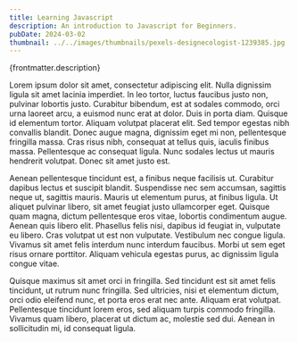 ```yaml
---
title: Learning Javascript
description: An introduction to Javascript for Beginners.
pubDate: 2024-03-02
thumbnail: ../../images/thumbnails/pexels-designecologist-1239385.jpg
---
```


<p>{frontmatter.description}</p>

Lorem ipsum dolor sit amet, consectetur adipiscing elit. Nulla dignissim ligula sit amet lacinia imperdiet. In leo tortor, luctus faucibus justo non, pulvinar lobortis justo. Curabitur bibendum, est at sodales commodo, orci urna laoreet arcu, a euismod nunc erat at dolor. Duis in porta diam. Quisque id elementum tortor. Aliquam volutpat placerat elit. Sed tempor egestas nibh convallis blandit. Donec augue magna, dignissim eget mi non, pellentesque fringilla massa. Cras risus nibh, consequat at tellus quis, iaculis finibus massa. Pellentesque ac consequat ligula. Nunc sodales lectus ut mauris hendrerit volutpat. Donec sit amet justo est.

Aenean pellentesque tincidunt est, a finibus neque facilisis ut. Curabitur dapibus lectus et suscipit blandit. Suspendisse nec sem accumsan, sagittis neque ut, sagittis mauris. Mauris ut elementum purus, at finibus ligula. Ut aliquet pulvinar libero, sit amet feugiat justo ullamcorper eget. Quisque quam magna, dictum pellentesque eros vitae, lobortis condimentum augue. Aenean quis libero elit. Phasellus felis nisi, dapibus id feugiat in, vulputate eu libero. Cras volutpat ut est non vulputate. Vestibulum nec congue ligula. Vivamus sit amet felis interdum nunc interdum faucibus. Morbi ut sem eget risus ornare porttitor. Aliquam vehicula egestas purus, ac dignissim ligula congue vitae.

Quisque maximus sit amet orci in fringilla. Sed tincidunt est sit amet felis tincidunt, ut rutrum nunc fringilla. Sed ultricies, nisi et elementum dictum, orci odio eleifend nunc, et porta eros erat nec ante. Aliquam erat volutpat. Pellentesque tincidunt lorem eros, sed aliquam turpis commodo fringilla. Vivamus quam libero, placerat ut dictum ac, molestie sed dui. Aenean in sollicitudin mi, id consequat ligula.
